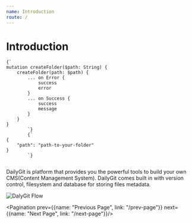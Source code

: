 ```yaml
---
name: Introduction
route: /
---
```



# Introduction

<QueryViewer>
    <QueryTab>
        <code>{`
mutation createFolder($path: String) {
    createFolder(path: $path) {
        ... on Error {
            success
            error
        }
        ... on Success {
            success
            message
        }
    }
}
        `}
        </code>
    </QueryTab>
    <VariablesTab>
        <code>{`
{
    "path": "path-to-your-folder"
}
        `}
        </code>
    </VariablesTab>
</QueryViewer>

DailyGit is platform that provides you the powerful tools to build your own CMS(Content Management System). DailyGit comes built in with version control, filesystem and database for storing files metadata.

![DalyGit Flow](../public/images/dailygit-flow.png)

<Pagination prev={{name: "Previous Page", link: "/prev-page"}} next={{name: "Next Page", link: "/next-page"}}/>